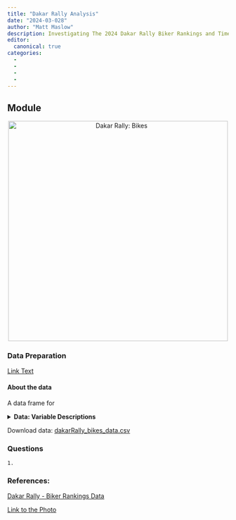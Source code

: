 ```yaml
---
title: "Dakar Rally Analysis"
date: "2024-03-028"
author: "Matt Maslow"
description: Investigating The 2024 Dakar Rally Biker Rankings and Times.
editor: 
  canonical: true
categories:
  - 
  - 
  - 
  - 
---
```



## Module

<div style="text-align:center;">
  <img src="dakarRally.jpg" alt="Dakar Rally: Bikes" width="500"/>
</div>

### Data Preparation

[Link Text](Webscrape_n_cleanData.qmd)


#### About the data

A data frame for 


<details>

<summary><b> Data: Variable Descriptions</b></summary>

| **Variable**        | **Description**                                                                        |
|---------------------|----------------------------------------------------------------------------------------|
| Rank                | The ranking of the driver in the competition                                           |
| Driver_Number       | The number assigned to the driver in the competition                                   |
| Team                | The team to which the driver belongs                                                   |
| Country             | The country of origin of the driver                                                    |
| Driver              | The name of the driver                                                                 |
| Hours               | The hours component of the time                                                        |
| Minutes             | The minutes component of the time                                                      |
| Seconds             | The seconds component of the time                                                      |
| `Variation`         |*The variation in time is the difference in time between drivers in their specific ranks*|
| Variation_Hours     | The hours component of the variation in time                                           |
| Variation_Minutes   | The minutes component of the variation in time                                         |
| Variation_Seconds   | The seconds component of the variation in time                                         |
| Penalty_Hours       | The hours component of the penalty time                                                |
| Penalty_Minutes     | The minutes component of the penalty time                                              |
| Penalty_Seconds     | The seconds component of the penalty time                                              |
| Stage               | The stage number of the competition (0-12 stages)                                      |
| Image_URL           | The URL of the image associated with the player/driver/Experience Level                |


</details>
Download data: [dakarRally_bikes_data.csv](.csv)



### Questions

`1.`



### References:

<a href="https://www.dakar.com/en/rankings/stage-0/bike" target="_blank">Dakar Rally - Biker Rankings Data</a>

[Link to the Photo](https://www.dakar.com/en/gallery/image/bestof-2023-1)
